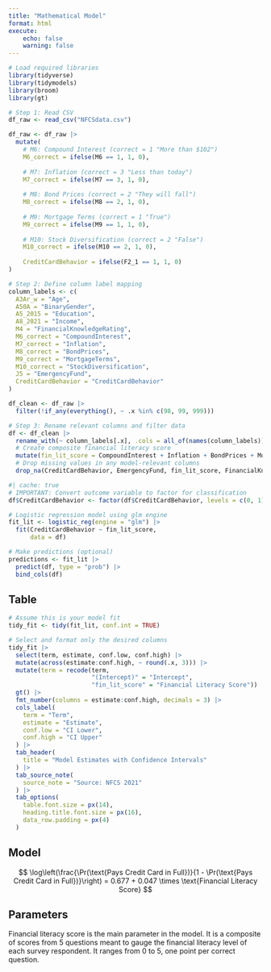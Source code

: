 ```yaml
---
title: "Mathematical Model"
format: html
execute:
    echo: false
    warning: false
---
```


```r
# Load required libraries
library(tidyverse)
library(tidymodels)
library(broom)
library(gt)

# Step 1: Read CSV
df_raw <- read_csv("NFCSdata.csv")

df_raw <- df_raw |>
  mutate(
    # M6: Compound Interest (correct = 1 "More than $102")
    M6_correct = ifelse(M6 == 1, 1, 0),
    
    # M7: Inflation (correct = 3 "Less than today") 
    M7_correct = ifelse(M7 == 3, 1, 0),
    
    # M8: Bond Prices (correct = 2 "They will fall")
    M8_correct = ifelse(M8 == 2, 1, 0),
    
    # M9: Mortgage Terms (correct = 1 "True")
    M9_correct = ifelse(M9 == 1, 1, 0),
    
    # M10: Stock Diversification (correct = 2 "False")
    M10_correct = ifelse(M10 == 2, 1, 0),
    
    CreditCardBehavior = ifelse(F2_1 == 1, 1, 0)
)

# Step 2: Define column label mapping
column_labels <- c(
  A3Ar_w = "Age",
  A50A = "BinaryGender",
  A5_2015 = "Education",
  A8_2021 = "Income",
  M4 = "FinancialKnowledgeRating",
  M6_correct = "CompoundInterest",
  M7_correct = "Inflation",
  M8_correct = "BondPrices",
  M9_correct = "MortgageTerms",
  M10_correct = "StockDiversification",
  J5 = "EmergencyFund",
  CreditCardBehavior = "CreditCardBehavior"
)

df_clean <- df_raw |>
  filter(!if_any(everything(), ~ .x %in% c(98, 99, 999)))

# Step 3: Rename relevant columns and filter data
df <- df_clean |>
  rename_with(~ column_labels[.x], .cols = all_of(names(column_labels))) |>
  # Create composite financial literacy score
  mutate(fin_lit_score = CompoundInterest + Inflation + BondPrices + MortgageTerms + StockDiversification) |>
  # Drop missing values in any model-relevant columns
  drop_na(CreditCardBehavior, EmergencyFund, fin_lit_score, FinancialKnowledgeRating, Age, BinaryGender, Income, Education)
```


```r
#| cache: true
# IMPORTANT: Convert outcome variable to factor for classification
df$CreditCardBehavior <- factor(df$CreditCardBehavior, levels = c(0, 1), labels = c("No", "Yes"))

# Logistic regression model using glm engine
fit_lit <- logistic_reg(engine = "glm") |>
  fit(CreditCardBehavior ~ fin_lit_score, 
      data = df)

# Make predictions (optional)
predictions <- fit_lit |>
  predict(df, type = "prob") |>
  bind_cols(df)
```

## Table

```r
# Assume this is your model fit
tidy_fit <- tidy(fit_lit, conf.int = TRUE)

# Select and format only the desired columns
tidy_fit |>
  select(term, estimate, conf.low, conf.high) |>
  mutate(across(estimate:conf.high, ~ round(.x, 3))) |>
  mutate(term = recode(term,
                       "(Intercept)" = "Intercept",
                       "fin_lit_score" = "Financial Literacy Score")) |>
  gt() |>
  fmt_number(columns = estimate:conf.high, decimals = 3) |>
  cols_label(
    term = "Term",
    estimate = "Estimate",
    conf.low = "CI Lower",
    conf.high = "CI Upper"
  ) |>
  tab_header(
    title = "Model Estimates with Confidence Intervals"
  ) |>
  tab_source_note(
    source_note = "Source: NFCS 2021"
  ) |>
  tab_options(
    table.font.size = px(14),
    heading.title.font.size = px(16),
    data_row.padding = px(4)
  )
```

## Model

$$
\log\left(\frac{\Pr(\text{Pays Credit Card in Full})}{1 - \Pr(\text{Pays Credit Card in Full})}\right)
= 0.677 + 0.047 \times \text{Financial Literacy Score}
$$

## Parameters

Financial literacy score is the main parameter in the model. It is a composite of scores from 5 questions meant to gauge the financial literacy level of each survey respondent. It ranges from 0 to 5, one point per correct question.
